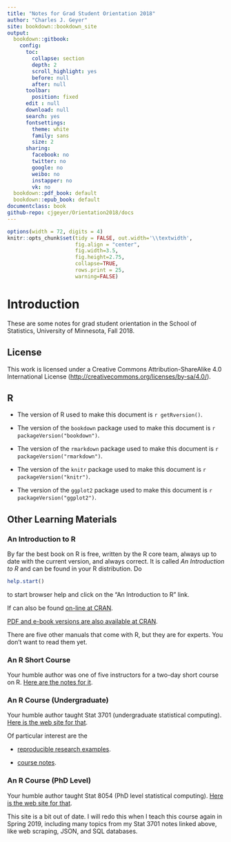 ```yaml
--- 
title: "Notes for Grad Student Orientation 2018"
author: "Charles J. Geyer"
site: bookdown::bookdown_site
output: 
  bookdown::gitbook:
    config:
      toc:
        collapse: section
        depth: 2
        scroll_highlight: yes
        before: null
        after: null
      toolbar:
        position: fixed
      edit : null
      download: null
      search: yes
      fontsettings:
        theme: white
        family: sans
        size: 2
      sharing:
        facebook: no
        twitter: no
        google: no
        weibo: no
        instapper: no
        vk: no  
  bookdown::pdf_book: default
  bookdown::epub_book: default
documentclass: book
github-repo: cjgeyer/Orientation2018/docs
---
```


```r
options(width = 72, digits = 4)
knitr::opts_chunk$set(tidy = FALSE, out.width='\\textwidth',
                      fig.align = "center",
                      fig.width=3.5,
                      fig.height=2.75,
                      collapse=TRUE,
                      rows.print = 25,
                      warning=FALSE)
```

# Introduction

These are some notes for grad student orientation in the School of Statistics,
University of Minnesota, Fall 2018.

## License

This work is licensed under a Creative Commons
Attribution-ShareAlike 4.0 International License
(<http://creativecommons.org/licenses/by-sa/4.0/>).


## R

 * The version of R used to make this document is `r getRversion()`.

 * The version of the `bookdown` package used to make this document is `r packageVersion("bookdown")`.

 * The version of the `rmarkdown` package used to make this document is `r packageVersion("rmarkdown")`.

 * The version of the `knitr` package used to make this document is `r packageVersion("knitr")`.

 * The version of the `ggplot2` package used to make this document is `r packageVersion("ggplot2")`.

## Other Learning Materials

### An Introduction to R

By far the best book on R is free, written by the R core team, always up to
date with the current version, and always correct.  It is called
*An Introduction to R* and can be found in your R distribution.  Do
```r
help.start()
```
to start browser help and click on the "An Introduction to R" link.

If can also be found [on-line at CRAN](https://cloud.r-project.org/doc/manuals/r-release/R-intro.html).

[PDF and e-book versions are also available at CRAN](https://cloud.r-project.org/manuals.html).

There are five other manuals that come with R, but they are for experts.
You don't want to read them yet.

### An R Short Course

Your humble author was one of five instructors for a two-day short course
on R.  [Here are the notes for it](https://irsaatumn.github.io/RWorkshop18/).

### An R Course (Undergraduate)

Your humble author taught Stat 3701 (undergraduate statistical computing).
[Here is the web site for that](http://www.stat.umn.edu/geyer/3701/).

Of particular interest are the

 * [reproducible research examples](http://www.stat.umn.edu/geyer/3701/repro/).

 * [course notes](http://www.stat.umn.edu/geyer/3701/notes/).

### An R Course (PhD Level)

Your humble author taught Stat 8054 (PhD level statistical computing).
[Here is the web site for that](http://www.stat.umn.edu/geyer/8054/).

This site is a bit out of date.  I will redo this when I teach this
course again in Spring 2019, including many topics from my Stat 3701 notes
linked above, like web scraping, JSON, and SQL databases.
